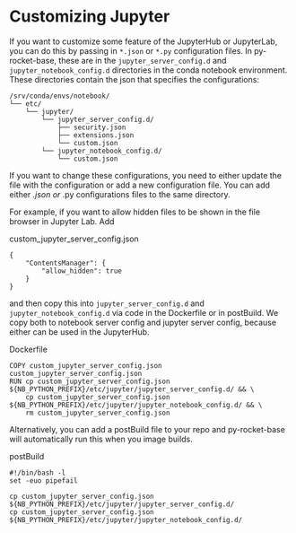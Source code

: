 # Customizing Jupyter

If you want to customize some feature of the JupyterHub or JupyterLab, you can do this by passing in `*.json` or `*.py` configuration files. 
In py-rocket-base, these are in the `jupyter_server_config.d` and `jupyter_notebook_config.d` directories in the conda notebook environment. These directories contain the json that specifies the configurations:

```
/srv/conda/envs/notebook/
└── etc/
    └── jupyter/
        └── jupyter_server_config.d/
            ├── security.json
            ├── extensions.json
            └── custom.json
        └── jupyter_notebook_config.d/
            └── custom.json
```

If you want to change these configurations, you need to either update the file with the configuration or add a new configuration file.
You can add either *.json or *.py configurations files to the same directory.

For example, if you want to allow hidden files to be shown in the file browser in Jupyter Lab. Add 

custom_jupyter_server_config.json
```
{
    "ContentsManager": {
        "allow_hidden": true
    }
}
```

and then copy this into `jupyter_server_config.d` and `jupyter_notebook_config.d` via code in the Dockerfile or in postBuild. We copy both to notebook server config and jupyter server config, because either can be used in the JupyterHub.

Dockerfile
```
COPY custom_jupyter_server_config.json custom_jupyter_server_config.json
RUN cp custom_jupyter_server_config.json ${NB_PYTHON_PREFIX}/etc/jupyter/jupyter_server_config.d/ && \
    cp custom_jupyter_server_config.json ${NB_PYTHON_PREFIX}/etc/jupyter/jupyter_notebook_config.d/ && \
    rm custom_jupyter_server_config.json
```

Alternatively, you can add a postBuild file to your repo and py-rocket-base will automatically run this when you image builds.

postBuild
```
#!/bin/bash -l
set -euo pipefail

cp custom_jupyter_server_config.json ${NB_PYTHON_PREFIX}/etc/jupyter/jupyter_server_config.d/
cp custom_jupyter_server_config.json ${NB_PYTHON_PREFIX}/etc/jupyter/jupyter_notebook_config.d/
```



